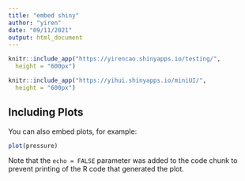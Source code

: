 ```yaml
---
title: "embed shiny"
author: "yiren"
date: "09/11/2021"
output: html_document
---
```




```r
knitr::include_app("https://yirencao.shinyapps.io/testing/",
  height = "600px")

knitr::include_app("https://yihui.shinyapps.io/miniUI/",
  height = "600px")
```

## Including Plots

You can also embed plots, for example:

```r
plot(pressure)
```

Note that the `echo = FALSE` parameter was added to the code chunk to prevent printing of the R code that generated the plot.
